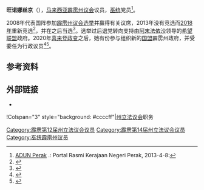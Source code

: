 {{noteTA
|G1=melayu
}}
{{Infobox Officeholder
|honorific-prefix = [[马来西亚封衔|尊敬的]]
|name             = 旺诺娜丝京
|original_name    = Wan Norashikin binti Wan Noordin
|honorific-suffix=<br>博士
|image            = 
|image_wide       =

|constituency_AM = {{zyx|甘榜牙也}}
|assembly      = 霹雳州立法议会
|term_start      = {{pmd|14aa}}
|term_end       = 
|predecessor     = 
 |majority       = 
 |order2            =
|office2          = 
|term_start2       = 
 |term_end2         = 
|predecessor2      = 
 |successor2        = 
|birth_date       = 
|birth_place      = 
|death_date       = 
|death_place      =
|othername =
|nationality = {{MYS}}
|party            = {{国阵}}<br>{{巫统}}
|otherparty = 
|sex = 女
|spouse           = 
|children         =
|religion         = [[伊斯兰教|伊斯兰教]]
|profession       = 
|alma_mater       = 
}}

'''旺诺娜丝京'''（{{lang-ms|Wan Norashikin binti Wan Noordin}}），[[马来西亚|马来西亚]][[霹雳州|霹雳]][[霹雳州议会|州议会]]{{zyx|甘榜牙也}}议员，[[巫统|巫统]]党员<ref>[http://www.perak.gov.my/index.php/kerajaan-negeri/adun-perak ADUN Perak] {{webarchive|url=https://web.archive.org/web/20130122011957/http://www.perak.gov.my/index.php/kerajaan-negeri/adun-perak |date=2013-01-22 }}.: Portal Rasmi Kerajaan Negeri Perak, 2013-4-8:</ref>。

2008年代表国阵参加[[2008年马来西亚大选|霹雳州议会选举]]并赢得有关议席，2013年没有竞选而[[2018年马来西亚大选|2018年]]重新竞选<ref>{{cite web|url=http://www.astroawani.com/berita-politik/kesetiaan-resepi-pencalonan-semula-dr-wan-norashikin-173707|title=Kesetiaan resepi pencalonan semula Dr Wan Norashikin - Astro Awani|first1=Harits Asyraf Hasnan dan Shafiq|last1=Noordin|first2=Astro Awani|6=|last2=April 25|first3=2018 06:17 +08|9=Durasi: 1|last3=minit|first4=40|last4=Saat|website=www.astroawani.com|access-date=2020-06-15|archive-date=2020-06-16|archive-url=https://web.archive.org/web/20200616105013/http://www.astroawani.com/berita-politik/kesetiaan-resepi-pencalonan-semula-dr-wan-norashikin-173707|dead-url=no}}</ref>，并在之后当选<ref>{{Cite news|url=http://election2018.orientaldaily.com.my/results.php|title=第十四届全国大选成绩|publisher=[[東方日報_(馬來西亞)|東方日報 (馬來西亞)]]|accessdate=2018-05-11|date=2018-05-10|deadurl=yes|archiveurl=https://web.archive.org/web/20180513184957/http://election2018.orientaldaily.com.my/results.php|archivedate=2018-05-13}}</ref>。选举过后退党转向支持由[[阿末法依沙|阿末法依沙]]领导的[[希望联盟|希望联盟]]政府。2020年[[喜来登政变|喜来登政变]]之后，她有份参与组织新的[[国盟|国盟]]霹雳州政府，并受委任为行政议员<ref>{{cite news|url=https://www.orientaldaily.com.my/index.php/news/north/2020/03/31/333635|title=霹州7议员宣誓为行政议员 - 北马|website=[[馬來西亞東方日報|東方網]]|accessdate=2020-06-15|archive-date=2020-06-15|archive-url=https://web.archive.org/web/20200615181304/https://www.orientaldaily.com.my/index.php/news/north/2020/03/31/333635|dead-url=no}}</ref><ref>{{cite news|url=https://www.sinchew.com.my/content/content_2244675.html|title=霹7行政议员宣誓·杨祖强不在名单|website=[[星洲网|星洲网]]|accessdate=2020-06-15|archive-date=2020-06-15|archive-url=https://web.archive.org/web/20200615181426/https://www.sinchew.com.my/content/content_2244675.html|dead-url=no}}</ref>。

==参考资料==
{{reflist}}

==外部链接==
*{{twitter|drshikin}}

{{start box}}
!Colspan="3" style="background: #ccccff"|{{Perak}}[[霹雳州议会|州立法议会]]职务
{{S-before|<!--待补充-->}}
{{S-title|{{zyx|甘榜牙也}}议员|2018－至今}}
{{S-inc}}
{{end box}}
{{马来西亚人物小作品}}

[[Category:霹雳第12届州立法议会议员|Category:霹雳第12届州立法议会议员]]
[[Category:霹雳第14届州立法议会议员|Category:霹雳第14届州立法议会议员]]
[[Category:巫统霹雳州议员|Category:巫统霹雳州议员]]